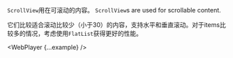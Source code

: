 
`ScrollView`用在可滚动的内容。
`ScrollView`s are used for scrollable content. 

它们比较适合滚动比较少（小于30）的内容，支持水平和垂直滚动。对于items比较多的情况，考虑使用`FlatList`获得更好的性能。

<WebPlayer {...example} />
